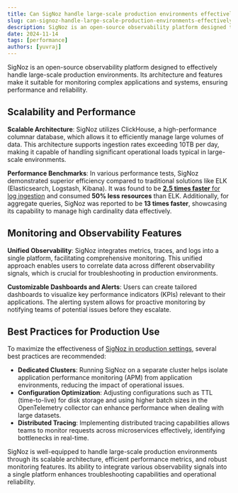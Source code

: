 ```yaml
---
title: Can SigNoz handle large-scale production environments effectively?
slug: can-signoz-handle-large-scale-production-environments-effectively
description: SigNoz is an open-source observability platform designed to effectively handle large-scale production environments. Its architecture and features make it suitable for monitoring complex applications and systems, ensuring performance and reliability.
date: 2024-11-14
tags: [performance]
authors: [yuvraj]
---
```


SigNoz is an open-source observability platform designed to effectively handle large-scale production environments. Its architecture and features make it suitable for monitoring complex applications and systems, ensuring performance and reliability.

## Scalability and Performance

**Scalable Architecture**: SigNoz utilizes ClickHouse, a high-performance columnar database, which allows it to efficiently manage large volumes of data. This architecture supports ingestion rates exceeding 10TB per day, making it capable of handling significant operational loads typical in large-scale environments.

**Performance Benchmarks**: In various performance tests, SigNoz demonstrated superior efficiency compared to traditional solutions like ELK (Elasticsearch, Logstash, Kibana). It was found to be [**2.5 times faster** for log ingestion](https://signoz.io/blog/logs-performance-benchmark/) and consumed **50% less resources** than ELK. Additionally, for aggregate queries, SigNoz was reported to be **13 times faster**, showcasing its capability to manage high cardinality data effectively.

## Monitoring and Observability Features

**Unified Observability**: SigNoz integrates metrics, traces, and logs into a single platform, facilitating comprehensive monitoring. This unified approach enables users to correlate data across different observability signals, which is crucial for troubleshooting in production environments.

**Customizable Dashboards and Alerts**: Users can create tailored dashboards to visualize key performance indicators (KPIs) relevant to their applications. The alerting system allows for proactive monitoring by notifying teams of potential issues before they escalate.

## Best Practices for Production Use

To maximize the effectiveness of [SigNoz in production settings](https://signoz.io/docs/production-readiness/), several best practices are recommended:

- **Dedicated Clusters**: Running SigNoz on a separate cluster helps isolate application performance monitoring (APM) from application environments, reducing the impact of operational issues.
- **Configuration Optimization**: Adjusting configurations such as TTL (time-to-live) for disk storage and using higher batch sizes in the OpenTelemetry collector can enhance performance when dealing with large datasets.
- **Distributed Tracing**: Implementing distributed tracing capabilities allows teams to monitor requests across microservices effectively, identifying bottlenecks in real-time.

SigNoz is well-equipped to handle large-scale production environments through its scalable architecture, efficient performance metrics, and robust monitoring features. Its ability to integrate various observability signals into a single platform enhances troubleshooting capabilities and operational reliability.